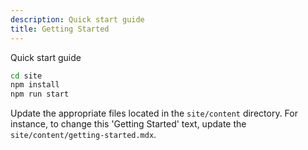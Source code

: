 ```yaml
---
description: Quick start guide
title: Getting Started
---
```


Quick start guide

```bash
cd site
npm install
npm run start
```

Update the appropriate files located in the `site/content` directory. For instance, to change this 'Getting Started' text, update the `site/content/getting-started.mdx`.
